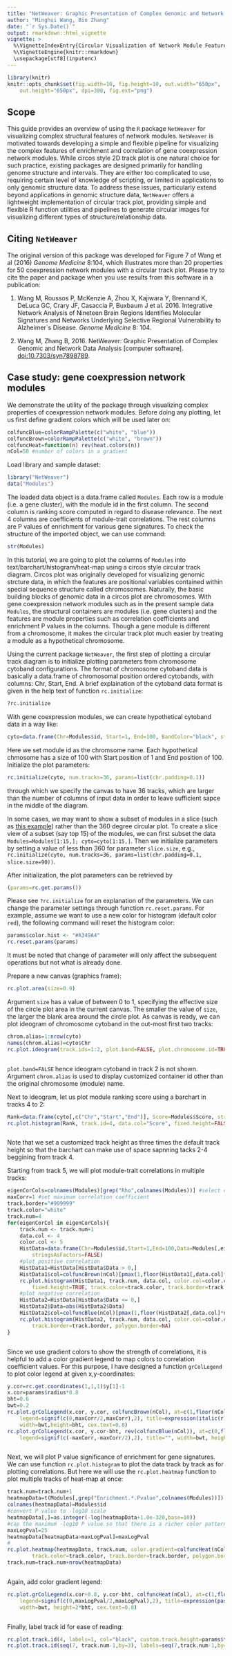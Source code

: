 ```yaml
---
title: "NetWeaver: Graphic Presentation of Complex Genomic and Network Data Analysis"
author: "Minghui Wang, Bin Zhang"
date: "`r Sys.Date()`"
output: rmarkdown::html_vignette
vignette: >
  %\VignetteIndexEntry{Circular Visualization of Network Module Features}
  %\VignetteEngine{knitr::rmarkdown}
  \usepackage[utf8](inputenc)
---
```


```r
library(knitr)
knitr::opts_chunk$set(fig.width=10, fig.height=10, out.width="650px",
	out.height="650px", dpi=300, fig.ext="png")
```

## Scope

This guide provides an overview of using the `R` package `NetWeaver` for visualizing complex structural features of network modules.
`NetWeaver` is motivated towards developing a simple and flexible pipeline for visualizing the complex features of enrichment and correlation of gene coexpression network modules.
While circos style 2D track plot is one natural choice for such practice, existing packages are designed primarily for handling genome structure and intervals.
They are either too complicated to use, requiring certain level of knowledge of scripting, or limited in applications to only genomic structure data.
To address these issues, particularly extend beyond applications in genomic structure data, `NetWeaver` offers a lightweight implementation of circular track plot,
providing simple and flexible R function utilities and pipelines to generate circular images for visualizing different types of structure/relationship data.\cr\cr

## Citing `NetWeaver`
The original version of this package was developed for Figure 7 of Wang et al (2016) *Genome Medicine* 8:104, which illustrates more than 20 properties for 50 coexpression network modules with a circular track plot. Please try to cite the paper and package when you use results from this software in a publication:

1. Wang M, Roussos P, McKenzie A, Zhou X, Kajiwara Y, Brennand K, DeLuca GC, Crary JF, Casaccia P, Buxbaum J et al. 2016. Integrative Network Analysis of Nineteen Brain Regions Identifies Molecular Signatures and Networks Underlying Selective Regional Vulnerability to Alzheimer`s Disease. *Genome Medicine* 8: 104.

2. Wang M, Zhang B, 2016. NetWeaver: Graphic Presentation of Complex Genomic and Network Data Analysis [computer software]. [doi:10.7303/syn7898789](http://dx.doi.org/doi:10.7303/syn7898789).

## Case study: gene coexpression network modules

We demonstrate the utility of the package through visualizing complex properties of coexpression network modules.
Before doing any plotting, let us first define gradient colors which will be used later on:
```r
colfuncBlue=colorRampPalette(c("white", "blue"))
colfuncBrown=colorRampPalette(c("white", "brown"))
colfuncHeat=function(n) rev(heat.colors(n))
nCol=50 #number of colors in a gradient
```
Load library and sample dataset:

```r
library("NetWeaver")
data("Modules")
```
The loaded data object is a data.frame called `Modules`. Each row is a module (i.e. a gene cluster), with the module id in the first column.
The second column is ranking score computed in regard to disease relevance. The next 4 columns are coefficients of module-trait correlations.
The rest columns are P values of enrichment for various gene signatures.
To check the structure of the imported object, we can use command:
```r
str(Modules)
```

In this tutorial, we are going to plot the columns of `Modules` into text/barchart/histogram/heat-map using a circos style circular track diagram.
Circos plot was originally developed for visualizing genomic strcture data, in which the features are positional variables contained within special sequence structure called chromosomes.
Naturally, the basic building blocks of genomic data in a circos plot are chromosomes.
With gene coexpression network modules such as in the present sample data `Modules`, the structural containers are modules (i.e. gene clusters) and the features are module properties such as correlation coefficients and enrichment P values in the columns.
Though a gene module is different from a chromosome, it makes the circular track plot much easier by treating a module as a hypothetical chromosome.

Using the current package `NetWeaver`, the first step of plotting a circular track diagram is to initialize plotting parameters from chromosome cytoband configurations.
The format of chromosome cytoband data is basically a data.frame of chromosomal position ordered cytobands, with columns: Chr, Start, End. A brief explaination of the cytoband data format is given in the help text of function `rc.initialize`:
```r
?rc.initialize
```

With gene coexpression modules, we can create hypothetical cytoband data in a way like:
```r
cyto=data.frame(Chr=Modules$id, Start=1, End=100, BandColor="black", stringsAsFactors=FALSE)
```
Here we set module id as the chromsome name. Each hypothetical chmosome has a size of 100 with Start position of 1 and End position of 100.
Initialize the plot parameters:
```r
rc.initialize(cyto, num.tracks=36, params=list(chr.padding=0.1))
```
through which we specify the canvas to have 36 tracks, which are larger than the number of columns of input data in order to leave sufficient sapce in the middle of the diagram.

In some cases, we may want to show a subset of modules in a slice (such as [this example](https://github.com/mw201608/NetWeaver/blob/master/ex1.circular.slice.png)) rather than the 360 degree circular plot. To create a slice view of a subset (say top 15) of the modules, we can first subset the data `Modules=Modules[1:15,]; cyto=cyto[1:15,]`. Then we initialize parameters by setting a value of less than 360 for parameter `slice.size`, e.g., `rc.initialize(cyto, num.tracks=36, params=list(chr.padding=0.1, slice.size=90))`.

After initialization, the plot parameters can be retrieved by
```r
(params=rc.get.params())
```
Please see `?rc.initialize` for an explanation of the parameters. We can change the parameter settings through function `rc.reset.params`. For example, assume we want to use a new color for histogram (default color `red`), the following command will reset the histogram color:
```r
params$color.hist <- "#A349A4"
rc.reset.params(params)
```
It must be noted that change of parameter will only affect the subsequent operations but not what is already done.

Prepare a new canvas (graphics frame):
```r
rc.plot.area(size=0.9)
```
Argument `size` has a value of between 0 to 1, specifying the effective size of the circle plot area in the current canvas. The smaller the value of `size`, the larger the blank area around the circle plot.
As canvas is ready, we can plot ideogram of chromosome cytoband in the out-most first two tracks:
```r
chrom.alias=1:nrow(cyto)
names(chrom.alias)=cyto$Chr
rc.plot.ideogram(track.ids=1:2, plot.band=FALSE, plot.chromosome.id=TRUE, cex.text=1.0, chrom.alias=chrom.alias, track.border=NA, polygon.border=NA)
```
```r
```

`plot.band=FALSE` hence ideogram cytoband in track 2 is not shown. Argument `chrom.alias` is used to display customized container id other than the original chromosome (module) name.

Next to ideogram, let us plot module ranking score using a barchart in tracks 4 to 2:
```r
Rank=data.frame(cyto[,c("Chr","Start","End")], Score=Modules$Score, stringsAsFactors=FALSE)
rc.plot.histogram(Rank, track.id=4, data.col="Score", fixed.height=FALSE, custom.track.height=params$track.height*3, track.border=NA, polygon.border=NA)
```
```r
```

Note that we set a customized track height as three times the default track height so that the barchart can make use of space sapnning tacks 2-4 beggining from track 4.


Starting from track 5, we will plot module-trait correlations in multiple tracks:
```r
eigenCorCols=colnames(Modules)[grep("Rho",colnames(Modules))] #select columns with pattern Rho
maxCorr=1 #set maximum correlation coefficient
track.border="#999999"
track.color="white"
track.num=4
for(eigenCorCol in eigenCorCols){
	track.num <- track.num+1
	data.col <- 4
	color.col <- 5
	HistData=data.frame(Chr=Modules$id,Start=1,End=100,Data=Modules[,eigenCorCol],
		stringsAsFactors=FALSE)
	#plot positive correlation
	HistData1=HistData[HistData$Data > 0,]
	HistData1$col=colfuncBrown(nCol)[pmax(1,floor(HistData1[,data.col]*nCol/maxCorr))]
	rc.plot.histogram(HistData1, track.num, data.col, color.col=color.col,
		fixed.height=TRUE, track.color=track.color, track.border=track.border, polygon.border=NA)
	#plot negative correlation
	HistData2=HistData[HistData$Data <= 0,]
	HistData2$Data=abs(HistData2$Data)
	HistData2$col=colfuncBlue(nCol)[pmax(1,floor(HistData2[,data.col]*nCol/maxCorr))]
	rc.plot.histogram(HistData2, track.num, data.col, color.col=color.col, fixed.height=TRUE,
		track.border=track.border, polygon.border=NA)
}
```
```r
```

Since we use gradient colors to show the strength of correlations, it is helpful to add a color gradient legend to map colors to correlation coefficient values.
For this purpose, I have designed a function `grColLegend` to plot color legend at given x,y-coordinates:
```r
y.cor=rc.get.coordinates(1,1,1)$y[1]-1
x.cor=params$radius*0.8
bht=0.6
bwt=0.2
rc.plot.grColLegend(x.cor, y.cor, colfuncBrown(nCol), at=c(1,floor(nCol/2),nCol),
	legend=signif(c(0,maxCorr/2,maxCorr),2), title=expression(italic(r)),
	width=bwt,height=bht, cex.text=0.8)
rc.plot.grColLegend(x.cor, y.cor-bht, rev(colfuncBlue(nCol)), at=c(0,floor(nCol/2)),
	legend=signif(c(-maxCorr,-maxCorr/2),2), title="", width=bwt, height=bht, cex.text=0.8)
```
```r
```

Next, we will plot P value significance of enrichment for gene signatures. We can use function `rc.plot.histogram` to plot the data track by track as for plotting correlations.
But here we will use the `rc.plot.heatmap` function to plot multiple tracks of heat-map at once:
```r
track.num=track.num+1
heatmapData=t(Modules[,grep("Enrichment.*.Pvalue",colnames(Modules))])
colnames(heatmapData)=Modules$id
#convert P value to -log10 scale
heatmapData[,]=as.integer(-log(heatmapData+1.0e-320,base=10))
#cap the maximum -log10 P value so that there is a richer color pattern
maxLogPval=25
heatmapData[heatmapData>maxLogPval]=maxLogPval
#
rc.plot.heatmap(heatmapData, track.num, color.gradient=colfuncHeat(nCol),
		track.color=track.color, track.border=track.border, polygon.border=NA)
track.num=track.num+nrow(heatmapData)
```
```r
```

Again, add color gradient legend:
```r
rc.plot.grColLegend(x.cor+0.8, y.cor-bht, colfuncHeat(nCol), at=c(1,floor(nCol/2),nCol),
	legend=signif(c(0,maxLogPval/2,maxLogPval),2), title=expression(paste(-log[10],"(P)")),
	width=bwt, height=2*bht, cex.text=0.8)
```
```r
```

Finally, label track id for ease of reading:
```r
rc.plot.track.id(4, labels=1, col="black", custom.track.height=params$track.height*2, cex=0.8)
rc.plot.track.id(seq(7, track.num-1,by=3), labels=seq(7,track.num-1,by=3)-3, col="black", cex=0.8)
```
```r
```
